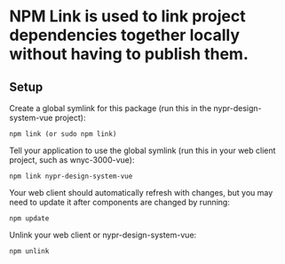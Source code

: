
<Meta title="For Developers/Npm Link" />

# NPM Link is used to link project dependencies together locally without having to publish them.

## Setup

Create a global symlink for this package (run this in the nypr-design-system-vue project):

```
npm link (or sudo npm link)
```

Tell your application to use the global symlink (run this in your web client project, such as wnyc-3000-vue):

```
npm link nypr-design-system-vue
```

Your web client should automatically refresh with changes, but you may need to update it after components are changed by running:

```
npm update
```

Unlink your web client or nypr-design-system-vue:

```
npm unlink
```
